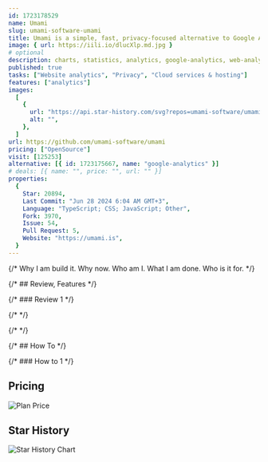 ```yaml
---
id: 1723178529
name: Umami
slug: umami-software-umami
title: Umami is a simple, fast, privacy-focused alternative to Google Analytics.
image: { url: https://iili.io/dlucXlp.md.jpg }
# optional
description: charts, statistics, analytics, google-analytics, web-analytics,  ,
published: true
tasks: ["Website analytics", "Privacy", "Cloud services & hosting"]
features: ["analytics"]
images:
  [
    {
      url: "https://api.star-history.com/svg?repos=umami-software/umami",
      alt: "",
    },
  ]
url: https://github.com/umami-software/umami
pricing: ["OpenSource"]
visit: [125253]
alternative: [{ id: 1723175667, name: "google-analytics" }]
# deals: [{ name: "", price: "", url: "" }]
properties:
  {
    Star: 20894,
    Last Commit: "Jun 28 2024 6:04 AM GMT+3",
    Language: "TypeScript; CSS; JavaScript; Other",
    Fork: 3970,
    Issue: 54,
    Pull Request: 5,
    Website: "https://umami.is",
  }
---
```


{/* Why I am build it. Why now. Who am I. What I am done. Who is it for. */}

{/* ## Review, Features */}

{/* ### Review 1 */}

{/* <DetailYoutube videoId="" startTime={0} /> */}

{/* <Twitters ids=[] /> */}

{/* ## How To */}

{/* ### How to 1 */}

## Pricing

<Img
  src="https://p140.p3.n0.cdn.zight.com/items/OAuv9gZA/54742710-b284-4eed-8015-c963da484b51.jpg"
  alt="Plan Price"
/>

## Star History

![Star History Chart](https://api.star-history.com/svg?repos=umami-software/umami)

